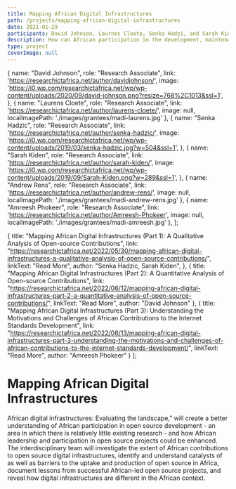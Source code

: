 ```yaml
---
title: Mapping African Digital Infrastructures
path: /projects/mapping-african-digital-infrastructures
date: 2021-01-29
participants: David Johnson, Laurnes Cloete, Senka Hadzi, and Sarah Kiden
description: How can African participation in the development, maintenance and application of the global open source digital infrastructure be enhanced?
type: project
coverImage: null
---
```


  {
    name: "David Johnson",
    role: "Research Associate",
    link: 'https://researchictafrica.net/author/davidjohnson/',
    image: 'https://i0.wp.com/researchictafrica.net/wp/wp-content/uploads/2020/09/david-johnson.png?resize=768%2C1013&ssl=1',
  },
  {
    name: "Laurens Cloete",
    role: "Research Associate",
    link: 'https://researchictafrica.net/author/laurens-cloete/',
    image: null,
    localImagePath: './images/grantees/madi-laurens.jpg'
  },
  {
    name: "Senka Hadzic",
    role: "Research Associate",
    link: 'https://researchictafrica.net/author/senka-hadzic/',
    image: 'https://i0.wp.com/researchictafrica.net/wp/wp-content/uploads/2019/03/senka-hadzic.jpg?w=504&ssl=1',
  },
  {
    name: "Sarah Kiden",
    role: "Research Associate",
    link: 'https://researchictafrica.net/author/sarah-kiden/',
    image: 'https://i0.wp.com/researchictafrica.net/wp/wp-content/uploads/2019/09/Sarah-Kiden.png?w=289&ssl=1',
  },
  {
    name: "Andrew Rens",
    role: "Research Associate",
    link: 'https://researchictafrica.net/author/andrew-rens/',
    image: null,
    localImagePath: './images/grantees/madi-andrew-rens.jpg'
  },
  {
    name: "Amreesh Phokeer",
    role: "Research Associate",
    link: 'https://researchictafrica.net/author/Amreesh-Phokeer',
    image: null,
    localImagePath: './images/grantees/madi-amreesh.jpg'
  },
];

  {
    title: "Mapping African Digital Infrastructures (Part 1): A Qualitative Analysis of Open-source Contributions",
    link: "https://researchictafrica.net/2022/05/30/mapping-african-digital-infrastructures-a-qualitative-analysis-of-open-source-contributions/",
    linkText: "Read More",
    author: "Senka Hadzic, Sarah Kiden",
  },
  {
    title: "Mapping African Digital Infrastructures (Part 2): A Quantitative Analysis of Open-source Contributions",
    link: "https://researchictafrica.net/2022/06/12/mapping-african-digital-infrastructures-part-2-a-quantitative-analysis-of-open-source-contributions/",
    linkText: "Read More",
    author: "David Johnson"
  },
  { 
    title: "Mapping African Digital Infrastructures (Part 3): Understanding the Motivations and Challenges of African Contributions to the Internet Standards Development",
    link: "https://researchictafrica.net/2022/06/13/mapping-african-digital-infrastructures-part-3-understanding-the-motivations-and-challenges-of-african-contributions-to-the-internet-standards-development/",
    linkText: "Read More",
    author: "Amreesh Phokeer"
  }
];

# Mapping African Digital Infrastructures

African digital infrastructures: Evaluating the landscape,” will create a better understanding of African participation in open source development - an area in which there is relatively little existing research - and how African leadership and participation in open source projects could be enhanced. The interdisciplinary team will investigate the extent of African contributions to open source digital infrastructures, identify and understand catalysts of as well as barriers to the uptake and production of open source in Africa, document lessons from successful African-led open source projects, and reveal how digital infrastructures are different in the African context.
